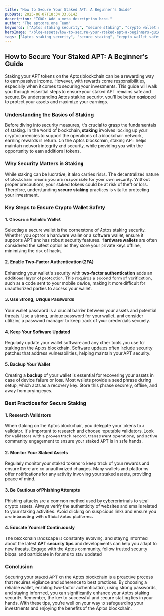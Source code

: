 ```yaml
---
title: "How to Secure Your Staked APT: A Beginner's Guide"
pubDate: 2025-06-07T18:34:33.614Z
description: "TODO: Add a meta description here."
author: "The aptcore.one Team"
keywords: ["Aptos staking security", "secure staking", "crypto wallet safety", "APT security tips"]
heroImage: "/blog-assets/how-to-secure-your-staked-apt-a-beginners-guide.png"
tags: ["Aptos staking security", "secure staking", "crypto wallet safety", "APT security tips"]
---
```


## How to Secure Your Staked APT: A Beginner's Guide

Staking your APT tokens on the Aptos blockchain can be a rewarding way to earn passive income. However, with rewards come responsibilities, especially when it comes to securing your investments. This guide will walk you through essential steps to ensure your staked APT remains safe and secure. By understanding Aptos staking security, you'll be better equipped to protect your assets and maximize your earnings.

### Understanding the Basics of Staking

Before diving into security measures, it's crucial to grasp the fundamentals of staking. In the world of blockchain, **staking** involves locking up your cryptocurrencies to support the operations of a blockchain network, earning rewards in return. On the Aptos blockchain, staking APT helps maintain network integrity and security, while providing you with the opportunity to earn additional tokens.

### Why Security Matters in Staking

While staking can be lucrative, it also carries risks. The decentralized nature of blockchain means you are responsible for your own security. Without proper precautions, your staked tokens could be at risk of theft or loss. Therefore, understanding **secure staking** practices is vital to protecting your investment.

### Key Steps to Ensure Crypto Wallet Safety

#### 1. Choose a Reliable Wallet

Selecting a secure wallet is the cornerstone of Aptos staking security. Whether you opt for a hardware wallet or a software wallet, ensure it supports APT and has robust security features. **Hardware wallets** are often considered the safest option as they store your private keys offline, minimizing the risk of hacks.

#### 2. Enable Two-Factor Authentication (2FA)

Enhancing your wallet's security with **two-factor authentication** adds an additional layer of protection. This requires a second form of verification, such as a code sent to your mobile device, making it more difficult for unauthorized parties to access your wallet.

#### 3. Use Strong, Unique Passwords

Your wallet password is a crucial barrier between your assets and potential threats. Use a strong, unique password for your wallet, and consider utilizing a password manager to keep track of your credentials securely.

#### 4. Keep Your Software Updated

Regularly update your wallet software and any other tools you use for staking on the Aptos blockchain. Software updates often include security patches that address vulnerabilities, helping maintain your APT security.

#### 5. Backup Your Wallet

Creating a **backup** of your wallet is essential for recovering your assets in case of device failure or loss. Most wallets provide a seed phrase during setup, which acts as a recovery key. Store this phrase securely, offline, and away from prying eyes.

### Best Practices for Secure Staking

#### 1. Research Validators

When staking on the Aptos blockchain, you delegate your tokens to a validator. It's important to research and choose reputable validators. Look for validators with a proven track record, transparent operations, and active community engagement to ensure your staked APT is in safe hands.

#### 2. Monitor Your Staked Assets

Regularly monitor your staked tokens to keep track of your rewards and ensure there are no unauthorized changes. Many wallets and platforms offer notifications for any activity involving your staked assets, providing peace of mind.

#### 3. Be Cautious of Phishing Attempts

Phishing attacks are a common method used by cybercriminals to steal crypto assets. Always verify the authenticity of websites and emails related to your staking activities. Avoid clicking on suspicious links and ensure you are interacting with official Aptos platforms.

#### 4. Educate Yourself Continuously

The blockchain landscape is constantly evolving, and staying informed about the latest **APT security tips** and developments can help you adapt to new threats. Engage with the Aptos community, follow trusted security blogs, and participate in forums to stay updated.

### Conclusion

Securing your staked APT on the Aptos blockchain is a proactive process that requires vigilance and adherence to best practices. By choosing a reliable wallet, enabling two-factor authentication, using strong passwords, and staying informed, you can significantly enhance your Aptos staking security. Remember, the key to successful and secure staking lies in your hands. With these tips, you're well on your way to safeguarding your investments and enjoying the benefits of the Aptos blockchain.